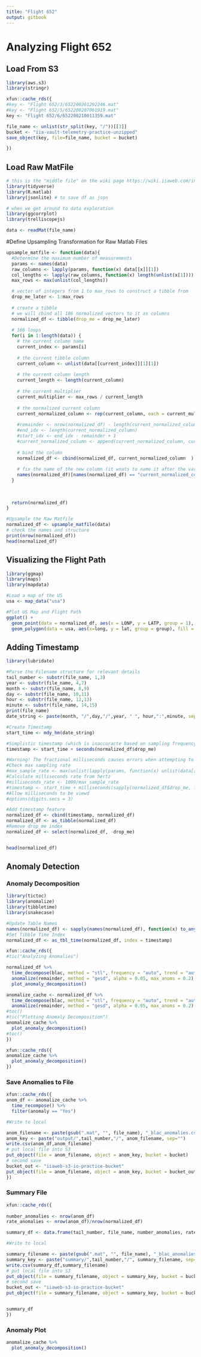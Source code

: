 ```yaml
---
title: "Flight 652"
output: gitbook
---
```

# Analyzing Flight 652


## Load From S3
```r
library(aws.s3)
library(stringr)

xfun::cache_rds({
#key <- "Flight 652/3/652200201292246.mat"
#key <- "Flight 652/5/652200207061919.mat"
key <- "Flight 652/6/652200210011359.mat"

file_name <- unlist(str_split(key, "/"))[[3]]
bucket <- "iia-vault-telemetry-practice-unzipped"
save_object(key, file=file_name, bucket = bucket)

})
```

## Load Raw MatFile
```r

# this is the "middle file" on the wiki page https://wiki.iiaweb.com/index.php?title=VAULT/RawData/DASHLink#Format
library(tidyverse)
library(R.matlab)
library(jsonlite) # to save df as json

# when we get around to data exploration
library(ggcorrplot)
library(trelliscopejs)

data <- readMat(file_name)
```

#Define Upsampling Transformation for Raw Matlab Files
```r
upsample_matfile <- function(data){
  #Determine the maximum number of measurements
  params <- names(data)
  raw_columns <- lapply(params, function(x) data[[x]][1])
  col_lengths <- lapply(raw_columns, function(x) length(unlist(x[1])))
  max_rows <- max(unlist(col_lengths))

  # vector of integers from 1 to max_rows to construct a tibble from
  drop_me_later <- 1:max_rows
  
  # create a tibble
  # we will cbind all 186 normalized vectors to it as columns
  normalized_df <- tibble(drop_me = drop_me_later)
  
  # 186 loops
  for(i in 1:length(data)) {
    # the current column name
    current_index <- params[i]
    
    # the current tibble column
    current_column <- unlist(data[[current_index]][1][1])
    
    # the current column length
    current_length <- length(current_column)
    
    # the current multiplier
    current_multiplier <- max_rows / current_length
    
    # the normalized current column
    current_normalized_column <- rep(current_column, each = current_multiplier)
    
    #remainder <- nrow(normalized_df) - length(current_normalized_column)
    #end_idx <- length(current_normalized_column)
    #start_idx <- end_idx - remainder + 1
    #current_normalized_column <- append(current_normalized_column, current_normalized_column[start_idx:end_idx])
  
    # bind the column  
    normalized_df <- cbind(normalized_df, current_normalized_column  )
  
    # fix the name of the new column (it wnats to name it after the variable)
    names(normalized_df)[names(normalized_df) == "current_normalized_column"] <- current_index
  }
  
  
  
  return(normalized_df)
}

#Upsample the Raw Matfile
normalized_df <- upsample_matfile(data)
# check the names and structure  
print(nrow(normalized_df))
head(normalized_df)
```
## Visualizing the Flight Path
```r
library(ggmap)
library(maps)
library(mapdata)

#Load a map of the US
usa <- map_data("usa")

#Plot US Map and Flight Path
ggplot() +
  geom_point(data = normalized_df, aes(x = LONP, y = LATP, group = 1), fill = NA, color = "red") +
  geom_polygon(data = usa, aes(x=long, y = lat, group = group), fill = NA, color = "blue")
```

## Adding Timestamp
```r
library(lubridate)

#Parse the Filename structure for relevant details
tail_number <- substr(file_name, 1,3)
year <- substr(file_name, 4,7)
month <- substr(file_name, 8,9)
day <- substr(file_name, 10,11)
hour <- substr(file_name, 12,13)
minute <- substr(file_name, 14,15)
print(file_name)
date_string <- paste(month, "/",day,"/",year, " ", hour,":",minute, sep="")

#Create Timestamp
start_time <- mdy_hm(date_string)

#Simplistic timestamp (which is inaccuracte based on sampling frequency) that allows you to run anomalize package below.
timestamp <- start_time + seconds(normalized_df$drop_me)

#Warning! The fractional milliseconds causes errors when attempting to run the anomalize package below!! Beware!
#Check max sampling rate
#max_sample_rate <- max(unlist(lapply(params, function(x) unlist(data[[x]][2]))))
#Calculate milliseconds rate from hertz
#milliseconds_rate <- 1000/max_sample_rate
#timestamp <- start_time + milliseconds(sapply(normalized_df$drop_me, function(x) x*milliseconds_rate))
#Allow milliseconds to be viewd
#options(digits.secs = 3)

#Add timestamp feature
normalized_df <- cbind(timestamp, normalized_df)
normalized_df <- as_tibble(normalized_df)
#Remove drop_me index
normalized_df <- select(normalized_df, -drop_me)


head(normalized_df)
```


## Anomaly Detection

### Anomaly Decomposition
```r
library(tictoc)
library(anomalize)
library(tibbletime)
library(snakecase)

#Update Table Names
names(normalized_df) <- sapply(names(normalized_df), function(x) to_any_case(x, case = "snake"))
#Set Tibble Time Index
normalized_df <- as_tbl_time(normalized_df, index = timestamp)

xfun::cache_rds({
#tic("Analyzing Anomalies")

normalized_df %>% 
  time_decompose(blac, method = "stl", frequency = "auto", trend = "auto") %>%
  anomalize(remainder, method = "gesd", alpha = 0.05, max_anoms = 0.2) %>%
  plot_anomaly_decomposition()

anomalize_cache <- normalized_df %>% 
  time_decompose(blac, method = "stl", frequency = "auto", trend = "auto") %>%
  anomalize(remainder, method = "gesd", alpha = 0.05, max_anoms = 0.2)
#toc()
#tic("Plotting Anomaly Decomposition")
anomalize_cache %>%
  plot_anomaly_decomposition()
#toc()
})
```
```r
xfun::cache_rds({
anomalize_cache %>%
  plot_anomaly_decomposition()
})
```

### Save Anomalies to File
```r
xfun::cache_rds({
anom_df <- anomalize_cache %>%
  time_recompose() %>%
  filter(anomaly == "Yes")

#Write to local

anom_filename <- paste(gsub(".mat", "", file_name), "_blac_anomalies.csv", sep="")
anom_key <- paste("output/",tail_number,"/", anom_filename, sep="")
write.csv(anom_df,anom_filename)
# put local file into S3
put_object(file = anom_filename, object = anom_key, bucket = bucket)
# second save
bucket_out <- "iiaweb-s3-io-practice-bucket"
put_object(file = anom_filename, object = anom_key, bucket = bucket_out)
})

```

### Summary File
```r
xfun::cache_rds({
  
number_anomalies <- nrow(anom_df)
rate_anomalies <- nrow(anom_df)/nrow(normalized_df)

summary_df <- data.frame(tail_number, file_name, number_anomalies, rate_anomalies)

#Write to local

summary_filename <- paste(gsub(".mat", "", file_name), "_blac_anomalies_summary.csv", sep="")
summary_key <- paste("summary/",tail_number,"/", summary_filename, sep="")
write.csv(summary_df,summary_filename)
# put local file into S3
put_object(file = summary_filename, object = summary_key, bucket = bucket)
# second save
bucket_out <- "iiaweb-s3-io-practice-bucket"
put_object(file = summary_filename, object = summary_key, bucket = bucket_out)


summary_df
})
```


### Anomaly Plot
```r
anomalize_cache %>%
  plot_anomaly_decomposition()
```

